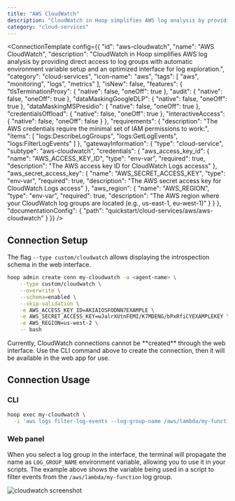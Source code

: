 ```yaml
---
title: "AWS CloudWatch"
description: "CloudWatch in Hoop simplifies AWS log analysis by providing direct access to log groups with automatic environment variable setup and an optimized interface for log exploration."
category: "cloud-services"
---
```



<ConnectionTemplate config={{
  "id": "aws-cloudwatch",
  "name": "AWS CloudWatch",
  "description": "CloudWatch in Hoop simplifies AWS log analysis by providing direct access to log groups with automatic environment variable setup and an optimized interface for log exploration.",
  "category": "cloud-services",
  "icon-name": "aws",
  "tags": [
    "aws",
    "monitoring",
    "logs",
    "metrics"
  ],
  "isNew": false,
  "features": {
    "tlsTerminationProxy": {
      "native": false,
      "oneOff": true
    },
    "audit": {
      "native": false,
      "oneOff": true
    },
    "dataMaskingGoogleDLP": {
      "native": false,
      "oneOff": true
    },
    "dataMaskingMSPresidio": {
      "native": false,
      "oneOff": true
    },
    "credentialsOffload": {
      "native": false,
      "oneOff": true
    },
    "interactiveAccess": {
      "native": false,
      "oneOff": false
    }
  },
  "requirements": {
    "description": "The AWS credentials require the minimal set of IAM permissions to work:",
    "items": [
      "logs:DescribeLogGroups",
      "logs:GetLogEvents",
      "logs:FilterLogEvents"
    ]
  },
  "gatewayInformation": {
    "type": "cloud-service",
    "subtype": "aws-cloudwatch",
    "credentials": {
      "aws_access_key_id": {
        "name": "AWS_ACCESS_KEY_ID",
        "type": "env-var",
        "required": true,
        "description": "The AWS access key ID for CloudWatch Logs accesss"
      },
      "aws_secret_access_key": {
        "name": "AWS_SECRET_ACCESS_KEY",
        "type": "env-var",
        "required": true,
        "description": "The AWS secret access key for CloudWatch Logs access"
      },
      "aws_region": {
        "name": "AWS_REGION",
        "type": "env-var",
        "required": true,
        "description": "The AWS region where your CloudWatch log groups are located (e.g., us-east-1, eu-west-1)"
      }
    }
  },
  "documentationConfig": {
    "path": "quickstart/cloud-services/aws/aws-cloudwatch"
  }
}} />
## Connection Setup

The flag `--type custom/cloudwatch` allows displaying the introspection schema in the web interface.

```bash
hoop admin create conn my-cloudwatch -a <agent-name> \
    --type custom/cloudwatch \
    --overwrite \
    --schema=enabled \
    --skip-validation \
    -e AWS_ACCESS_KEY_ID=AKIAIOSFODNN7EXAMPLE \
    -e AWS_SECRET_ACCESS_KEY=wJalrXUtnFEMI/K7MDENG/bPxRfiCYEXAMPLEKEY \
    -e AWS_REGION=us-west-2 \
    -- bash
```

<Warning>
    Currently, CloudWatch connections cannot be **created** through the web interface.
    Use the CLI command above to create the connection, then it will be available in the web app for use.
</Warning>

## Connection Usage

### CLI

```bash
hoop exec my-cloudwatch \
  -i 'aws logs filter-log-events --log-group-name /aws/lambda/my-function'
```

### Web panel

When you select a log group in the interface, the terminal will propagate the name as `LOG_GROUP_NAME` environment variable, allowing you to use it in your scripts.
The example above shows the variable being used in a script to filter events from the `/aws/lambda/my-function` log group.

<Frame>
    <img src="/images/aws/client-aws-cloudwatch.png" alt="cloudwatch screenshot" />
</Frame>







